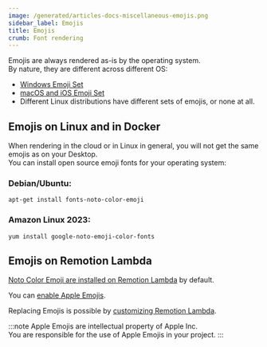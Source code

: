 ```yaml
---
image: /generated/articles-docs-miscellaneous-emojis.png
sidebar_label: Emojis
title: Emojis
crumb: Font rendering
---
```


Emojis are always rendered as-is by the operating system.  
By nature, they are different across different OS:

- [Windows Emoji Set](https://emojipedia.org/microsoft)
- [macOS and iOS Emoji Set](https://emojipedia.org/apple)
- Different Linux distributions have different sets of emojis, or none at all.

## Emojis on Linux and in Docker

When rendering in the cloud or in Linux in general, you will not get the same emojis as on your Desktop.  
You can install open source emoji fonts for your operating system:

### Debian/Ubuntu:

```docker
apt-get install fonts-noto-color-emoji
```

### Amazon Linux 2023:

```docker
yum install google-noto-emoji-color-fonts
```

## Emojis on Remotion Lambda

[Noto Color Emoji are installed on Remotion Lambda](/docs/lambda/runtime#fonts) by default.  

You can [enable Apple Emojis](/docs/lambda/deployfunction#runtimepreference). 

Replacing Emojis is possible by [customizing Remotion Lambda](/docs/lambda/custom-layers).

:::note
Apple Emojis are intellectual property of Apple Inc.  
You are responsible for the use of Apple Emojis in your project.
:::
